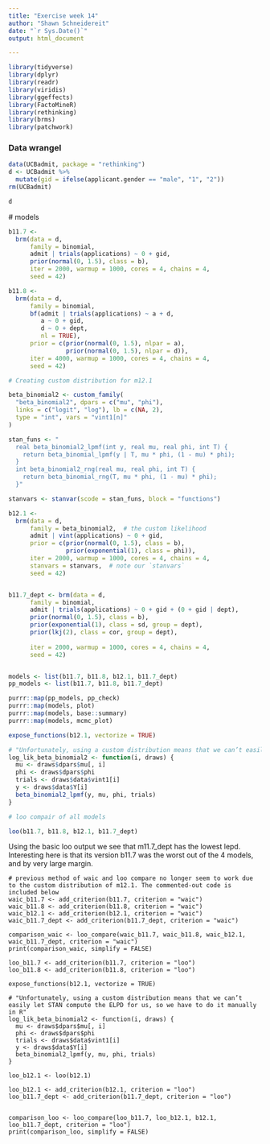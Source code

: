 ```yaml
---
title: "Exercise week 14"
author: "Shawn Schneidereit"
date: "`r Sys.Date()`"
output: html_document

---
```



```r
library(tidyverse)
library(dplyr)
library(readr)
library(viridis)
library(ggeffects)
library(FactoMineR)
library(rethinking)
library(brms)
library(patchwork)

```

### Data wrangel
```r
data(UCBadmit, package = "rethinking")
d <- UCBadmit %>% 
  mutate(gid = ifelse(applicant.gender == "male", "1", "2"))
rm(UCBadmit)

d
```
 
 
 # models 
 
```r

b11.7 <-
  brm(data = d, 
      family = binomial,
      admit | trials(applications) ~ 0 + gid,
      prior(normal(0, 1.5), class = b),
      iter = 2000, warmup = 1000, cores = 4, chains = 4,
      seed = 42) 

b11.8 <-
  brm(data = d, 
      family = binomial,
      bf(admit | trials(applications) ~ a + d,
         a ~ 0 + gid, 
         d ~ 0 + dept,
         nl = TRUE),
      prior = c(prior(normal(0, 1.5), nlpar = a),
                prior(normal(0, 1.5), nlpar = d)),
      iter = 4000, warmup = 1000, cores = 4, chains = 4,
      seed = 42) 

# Creating custom distribution for m12.1

beta_binomial2 <- custom_family(
  "beta_binomial2", dpars = c("mu", "phi"),
  links = c("logit", "log"), lb = c(NA, 2),
  type = "int", vars = "vint1[n]"
)

stan_funs <- "
  real beta_binomial2_lpmf(int y, real mu, real phi, int T) {
    return beta_binomial_lpmf(y | T, mu * phi, (1 - mu) * phi);
  }
  int beta_binomial2_rng(real mu, real phi, int T) {
    return beta_binomial_rng(T, mu * phi, (1 - mu) * phi);
  }"

stanvars <- stanvar(scode = stan_funs, block = "functions")

b12.1 <-
  brm(data = d, 
      family = beta_binomial2,  # the custom likelihood
      admit | vint(applications) ~ 0 + gid,
      prior = c(prior(normal(0, 1.5), class = b),
                prior(exponential(1), class = phi)),
      iter = 2000, warmup = 1000, cores = 4, chains = 4,
      stanvars = stanvars,  # note our `stanvars`
      seed = 42)


b11.7_dept <- brm(data = d, 
      family = binomial,
      admit | trials(applications) ~ 0 + gid + (0 + gid | dept),
      prior(normal(0, 1.5), class = b),
      prior(exponential(1), class = sd, group = dept), 
      prior(lkj(2), class = cor, group = dept),
        
      iter = 2000, warmup = 1000, cores = 4, chains = 4,
      seed = 42) 



```
 
```r
models <- list(b11.7, b11.8, b12.1, b11.7_dept)
pp_models <- list(b11.7, b11.8, b11.7_dept)

purrr::map(pp_models, pp_check)
purrr::map(models, plot)
purrr::map(models, base::summary)
purrr::map(models, mcmc_plot)
```
 
 
 
```r


expose_functions(b12.1, vectorize = TRUE)

# "Unfortunately, using a custom distribution means that we can’t easily let STAN compute the ELPD for us, so we have to do it manually in R"
log_lik_beta_binomial2 <- function(i, draws) {
  mu <- draws$dpars$mu[, i]
  phi <- draws$dpars$phi
  trials <- draws$data$vint1[i]
  y <- draws$data$Y[i]
  beta_binomial2_lpmf(y, mu, phi, trials)
}

# loo compair of all models

loo(b11.7, b11.8, b12.1, b11.7_dept)
```

Using the basic loo output we see that m11.7_dept has the lowest lepd. Interesting here is that its version b11.7 was the worst out of the 4 models, and by very large margin. 

```{}
# previous method of waic and loo compare no longer seem to work due to the custom distribution of m12.1. The commented-out code is included below 
waic_b11.7 <- add_criterion(b11.7, criterion = "waic")
waic_b11.8 <- add_criterion(b11.8, criterion = "waic")
waic_b12.1 <- add_criterion(b12.1, criterion = "waic")
waic_b11.7_dept <- add_criterion(b11.7_dept, criterion = "waic")

comparison_waic <- loo_compare(waic_b11.7, waic_b11.8, waic_b12.1, waic_b11.7_dept, criterion = "waic")
print(comparison_waic, simplify = FALSE)

loo_b11.7 <- add_criterion(b11.7, criterion = "loo")
loo_b11.8 <- add_criterion(b11.8, criterion = "loo")

expose_functions(b12.1, vectorize = TRUE)

# "Unfortunately, using a custom distribution means that we can’t easily let STAN compute the ELPD for us, so we have to do it manually in R"
log_lik_beta_binomial2 <- function(i, draws) {
  mu <- draws$dpars$mu[, i]
  phi <- draws$dpars$phi
  trials <- draws$data$vint1[i]
  y <- draws$data$Y[i]
  beta_binomial2_lpmf(y, mu, phi, trials)
}

loo_b12.1 <- loo(b12.1)

loo_b12.1 <- add_criterion(b12.1, criterion = "loo")
loo_b11.7_dept <- add_criterion(b11.7_dept, criterion = "loo")


comparison_loo <- loo_compare(loo_b11.7, loo_b12.1, b12.1, loo_b11.7_dept, criterion = "loo")
print(comparison_loo, simplify = FALSE)
```
 
 